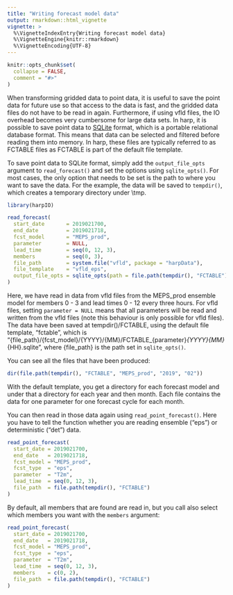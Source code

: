 ```yaml
---
title: "Writing forecast model data"
output: rmarkdown::html_vignette
vignette: >
  %\VignetteIndexEntry{Writing forecast model data}
  %\VignetteEngine{knitr::rmarkdown}
  %\VignetteEncoding{UTF-8}
---
```


```r
knitr::opts_chunk$set(
  collapse = FALSE,
  comment = "#>"
)
```

When transforming gridded data to point data, it is useful to save the point data for future use so that access to the data is fast, and the gridded data files do not have to be read in again. Furthermore, if using vfld files, the IO overhead becomes very cumbersome for large data sets. In harp, it is possible to save point data to [SQLite](https://sqlite.org/) format, which is a portable relational database format. This means that data can be selected and filtered before reading them into memory. In harp, these files are typically referred to as FCTABLE files as FCTABLE is part of the default file template. 

To save point data to SQLite format, simply add the `output_file_opts` argument to `read_forecast()` and set the options using `sqlite_opts()`. For most cases, the only option that needs to be set is the path to where you want to save the data. For the example, the data will be saved to `tempdir()`, which creates a temporary directory under \\tmp. 

```r
library(harpIO)
```

```r
read_forecast(
  start_date       = 2019021700,
  end_date         = 2019021718,
  fcst_model       = "MEPS_prod",
  parameter        = NULL,
  lead_time        = seq(0, 12, 3),
  members          = seq(0, 3),
  file_path        = system.file("vfld", package = "harpData"),
  file_template    = "vfld_eps",
  output_file_opts = sqlite_opts(path = file.path(tempdir(), "FCTABLE"))
)
```

Here, we have read in data from vfld files from the MEPS_prod ensemble model for members 0 - 3 and lead times 0 - 12 every three hours. For vfld files, setting `parameter = NULL` means that all parameters will be read and written from the vfld files (note this behaviour is only possible for vfld files). The data have been saved at tempdir()/FCTABLE, using the default file template, "fctable", which is  "{file_path}/{fcst_model}/{YYYY}/{MM}/FCTABLE_{parameter}_{YYYY}{MM}_{HH}.sqlite", where {file_path} is the path set in `sqlite_opts()`. 

You can see all the files that have been produced:
```r
dir(file.path(tempdir(), "FCTABLE", "MEPS_prod", "2019", "02"))
```

With the default template, you get a directory for each forecast model and under that a directory for each year and then month. Each file contains the data for one parameter for one forecast cycle for each month. 

You can then read in those data again using `read_point_forecast()`. Here you have to tell the function whether you are reading ensemble ("eps") or deterministic ("det") data. 
```r
read_point_forecast(
  start_date = 2019021700,
  end_date   = 2019021718,
  fcst_model = "MEPS_prod", 
  fcst_type  = "eps",
  parameter  = "T2m",
  lead_time  = seq(0, 12, 3),
  file_path  = file.path(tempdir(), "FCTABLE")
)
```

By default, all members that are found are read in, but you call also select which members you want with the `members` argument:

```r
read_point_forecast(
  start_date = 2019021700,
  end_date   = 2019021718,
  fcst_model = "MEPS_prod", 
  fcst_type  = "eps",
  parameter  = "T2m",
  lead_time  = seq(0, 12, 3),
  members    = c(0, 2),
  file_path  = file.path(tempdir(), "FCTABLE")
)
```

